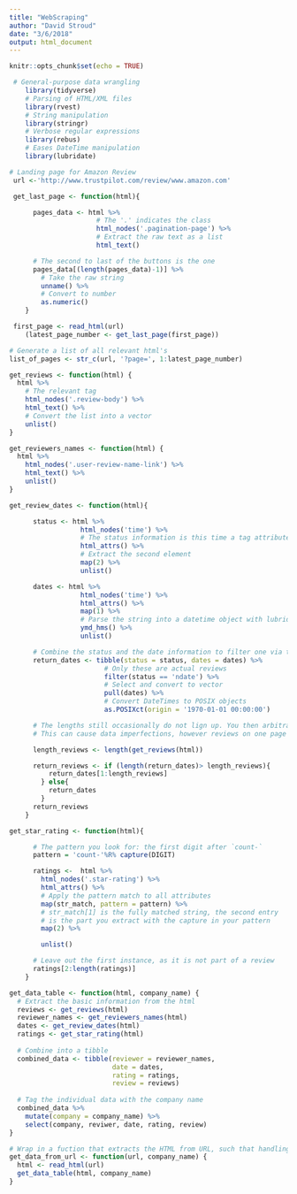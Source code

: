 ```yaml
---
title: "WebScraping"
author: "David Stroud"
date: "3/6/2018"
output: html_document
---
```


```r
knitr::opts_chunk$set(echo = TRUE)
```

```r
 # General-purpose data wrangling
    library(tidyverse)  
    # Parsing of HTML/XML files  
    library(rvest)    
    # String manipulation
    library(stringr)   
    # Verbose regular expressions
    library(rebus)     
    # Eases DateTime manipulation
    library(lubridate)
```

```r
# Landing page for Amazon Review
 url <-'http://www.trustpilot.com/review/www.amazon.com'
```

```r
 get_last_page <- function(html){

      pages_data <- html %>% 
                      # The '.' indicates the class
                      html_nodes('.pagination-page') %>% 
                      # Extract the raw text as a list
                      html_text()                   

      # The second to last of the buttons is the one
      pages_data[(length(pages_data)-1)] %>%            
        # Take the raw string
        unname() %>%                                     
        # Convert to number
        as.numeric()                                     
    }
```

```r
 first_page <- read_html(url)
    (latest_page_number <- get_last_page(first_page))
```

```r
# Generate a list of all relevant html's
list_of_pages <- str_c(url, '?page=', 1:latest_page_number)
```

```r
get_reviews <- function(html) {
  html %>%
    # The relevant tag
    html_nodes('.review-body') %>%
    html_text() %>%
    # Convert the list into a vector
    unlist()
}

get_reviewers_names <- function(html) {
  html %>%
    html_nodes('.user-review-name-link') %>%
    html_text() %>%
    unlist()
}
```


```r
get_review_dates <- function(html){

      status <- html %>% 
                  html_nodes('time') %>% 
                  # The status information is this time a tag attribute
                  html_attrs() %>%             
                  # Extract the second element
                  map(2) %>%                    
                  unlist() 

      dates <- html %>% 
                  html_nodes('time') %>% 
                  html_attrs() %>% 
                  map(1) %>% 
                  # Parse the string into a datetime object with lubridate
                  ymd_hms() %>%                 
                  unlist()

      # Combine the status and the date information to filter one via the other
      return_dates <- tibble(status = status, dates = dates) %>%   
                        # Only these are actual reviews
                        filter(status == 'ndate') %>%              
                        # Select and convert to vector
                        pull(dates) %>%                            
                        # Convert DateTimes to POSIX objects
                        as.POSIXct(origin = '1970-01-01 00:00:00') 

      # The lengths still occasionally do not lign up. You then arbitrarily crop the dates to fit
      # This can cause data imperfections, however reviews on one page are generally close in time)

      length_reviews <- length(get_reviews(html))

      return_reviews <- if (length(return_dates)> length_reviews){
          return_dates[1:length_reviews]
        } else{
          return_dates
        }
      return_reviews
    }
```

```r
get_star_rating <- function(html){

      # The pattern you look for: the first digit after `count-`
      pattern = 'count-'%R% capture(DIGIT)    

      ratings <-  html %>% 
        html_nodes('.star-rating') %>% 
        html_attrs() %>% 
        # Apply the pattern match to all attributes
        map(str_match, pattern = pattern) %>%
        # str_match[1] is the fully matched string, the second entry
        # is the part you extract with the capture in your pattern  
        map(2) %>%                             

        unlist()

      # Leave out the first instance, as it is not part of a review
      ratings[2:length(ratings)]               
    }
```


```r
get_data_table <- function(html, company_name) {
  # Extract the basic information from the html
  reviews <- get_reviews(html)
  reviewer_names <- get_reviewers_names(html)
  dates <- get_review_dates(html)
  ratings <- get_star_rating(html)
  
  # Combine into a tibble
  combined_data <- tibble(reviewer = reviewer_names,
                          date = dates, 
                          rating = ratings,
                          review = reviews)
  
  # Tag the individual data with the company name
  combined_data %>%
    mutate(company = company_name) %>%
    select(company, reviwer, date, rating, review)
}
```


```r
# Wrap in a fuction that extracts the HTML from URL, such that handling is more convienient
get_data_from_url <- function(url, company_name) {
  html <- read_html(url)
  get_data_table(html, company_name)
}
```












